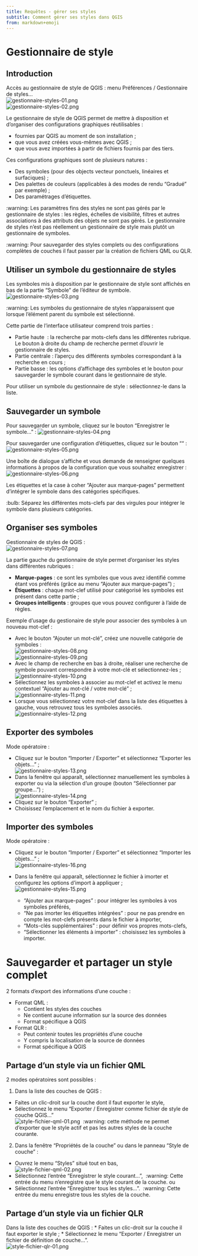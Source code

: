 ```yaml
---
title: Requêtes - gérer ses styles
subtitle: Comment gérer ses styles dans QGIS
from: markdown+emoji
---
```


# Gestionnaire de style
## Introduction
Accès au gestionnaire de style de QGIS&nbsp;: menu Préférences / Gestionnaire de styles...<br>
![gestionnaire-styles-01.png](assets/gestionnaire-styles-01.png)<br>
![gestionnaire-styles-02.png](assets/gestionnaire-styles-02.png)

Le gestionnaire de style de QGIS permet de mettre à disposition et d'organiser des configurations graphiques réutilisables&nbsp;:

* fournies par QGIS au moment de son installation&nbsp;;
* que vous avez créées vous-mêmes avec QGIS&nbsp;;
* que vous avez importées à partir de fichiers fournis par des tiers.

Ces configurations graphiques sont de plusieurs natures&nbsp;:

* Des symboles (pour des objects vecteur ponctuels, linéaires et surfaciques)&nbsp;;
* Des palettes de couleurs (applicables à des modes de rendu "Gradué" par exemple)&nbsp;;
* Des paramétrages d'étiquettes.

:warning: Les paramètres fins des styles ne sont pas gérés par le gestionnaire de styles&nbsp;: les règles, échelles de visibilité, filtres et autres associations à des attributs des objets ne sont pas gérés. Le gestionnaire de styles n'est pas réellement un gestionnaire de style mais plutôt un gestionnaire de symboles.

:warning: Pour sauvegarder des styles complets ou des configurations complètes de couches il faut passer par la création de fichiers QML ou QLR.

## Utiliser un symbole du gestionnaire de styles
Les symboles mis à disposition par le gestionnaire de style sont affichés en bas de la partie "Symbole" de l'éditeur de symbole.
![gestionnaire-styles-03.png](assets/gestionnaire-styles-03.png)

:warning: Les symboles du gestionnaire de styles n'apparaissent que lorsque l'élément parent du symbole est sélectionné. 

Cette partie de l'interface utilisateur comprend trois parties&nbsp;:

* Partie haute &nbsp;: la recherche par mots-clefs dans les différentes rubrique. Le bouton à droite du champ de recherche permet d'ouvrir le gestionnaire de styles.
* Partie centrale&nbsp;: l'aperçu des différents symboles correspondant à la recherche en cours&nbsp;;
* Partie basse&nbsp;: les options d'affichage des symboles et le bouton pour sauvegarder le symbole courant dans le gestionnaire de style.

Pour utiliser un symbole du gestionnaire de style&nbsp;: sélectionnez-le dans la liste.

## Sauvegarder un symbole
Pour sauvegarder un symbole, cliquez sur le bouton "Enregistrer le symbole..."&nbsp;:
![gestionnaire-styles-04.png](assets/gestionnaire-styles-04.png)

Pour sauvegarder une configuration d'étiquettes, cliquez sur le bouton ""&nbsp;:
![gestionnaire-styles-05.png](assets/gestionnaire-styles-05.png)

Une boîte de dialogue s'affiche et vous demande de renseigner quelques informations à propos de la configuration que vous souhaitez enregistrer&nbsp;:
![gestionnaire-styles-06.png](assets/gestionnaire-styles-06.png)

Les étiquettes et la case à coher "Ajouter aux marque-pages" permettent d'intégrer le symbole dans des catégories spécifiques.

:bulb: Séparez les différentes mots-clefs par des virgules pour intégrer le symbole dans plusieurs catégories.

## Organiser ses symboles
Gestionnaire de styles de QGIS&nbsp;:<br>
![gestionnaire-styles-07.png](assets/gestionnaire-styles-07.png)

La partie gauche du gestionnaire de style permet d'organiser les styles dans différentes rubriques&nbsp;:

* **Marque-pages**&nbsp;: ce sont les symboles que vous avez identifié comme étant vos préférés (grâce au menu "Ajouter aux marque-pages")&nbsp;;
* **Étiquettes**&nbsp;: chaque mot-clef utilisé pour catégorisé les symboles est présent dans cette partie&nbsp;;
* **Groupes intelligents**&nbsp;: groupes que vous pouvez configurer à l'aide de règles.

Exemple d'usage du gestionaire de style pour associer des symboles à un nouveau mot-clef&nbsp;:

* Avec le bouton "Ajouter un mot-clé", créez une nouvelle catégorie de symboles&nbsp;:<br>
![gestionnaire-styles-08.png](assets/gestionnaire-styles-08.png)<br>
![gestionnaire-styles-09.png](assets/gestionnaire-styles-09.png)
* Avec le champ de recherche en bas à droite, réaliser une recherche de symbole pouvant correspondre à votre mot-clé et sélectionnez-les&nbsp;;<br>
![gestionnaire-styles-10.png](assets/gestionnaire-styles-10.png)
* Sélectionnez les symboles à associer au mot-clef et activez le menu contextuel "Ajouter au mot-clé / votre mot-clé"&nbsp;;<br>
![gestionnaire-styles-11.png](assets/gestionnaire-styles-11.png)
* Lorsque vous sélectionnez votre mot-clef dans la liste des étiquettes à gauche, vous retrouvez tous les symboles associés.<br>
![gestionnaire-styles-12.png](assets/gestionnaire-styles-12.png)

## Exporter des symboles
Mode opératoire&nbsp;:

* Cliquez sur le bouton "Importer / Exporter" et sélectionnez "Exporter les objets..."&nbsp;;<br>
![gestionnaire-styles-13.png](assets/gestionnaire-styles-13.png)
* Dans la fenêtre qui apparaît, sélectionnez manuellement les symboles à exporter ou via la sélection d'un groupe (bouton "Sélectionner par groupe...")&nbsp;;<br>
![gestionnaire-styles-14.png](assets/gestionnaire-styles-14.png)
* Cliquez sur le bouton "Exporter"&nbsp;;
* Choisissez l'emplacement et le nom du fichier à exporter.

## Importer des symboles
Mode opératoire&nbsp;:

* Cliquez sur le bouton "Importer / Exporter" et sélectionnez "Importer les objets..."&nbsp;;<br>
![gestionnaire-styles-16.png](assets/gestionnaire-styles-16.png)

* Dans la fenêtre qui apparaît, sélectionnez le fichier à imorter et configurez les options d'import à appliquer&nbsp;;<br>
![gestionnaire-styles-15.png](assets/gestionnaire-styles-15.png)
  * "Ajouter aux marque-pages"&nbsp;: pour intégrer les symboles à vos symboles préférés,
  * "Ne pas imorter les étiquettes intégrées"&nbsp;: pour ne pas prendre en compte les mot-clefs présents dans le fichier à importer,
  * "Mots-clés supplémentaires"&nbsp;: pour définir vos propres mots-clefs,
  * "Sélectionner les éléments à importer"&nbsp;: choisissez les symboles à importer.

# Sauvegarder et partager un style complet
2 formats d’export des informations d’une couche&nbsp;:

* Format QML&nbsp;:
  * Contient les styles des couches
  * Ne contient aucune information sur la source des données
  * Format spécifique à QGIS

* Format QLR&nbsp;:
  * Peut contenir toutes les propriétés d’une couche
  * Y compris la localisation de la source de données
  * Format spécifique à QGIS

## Partage d'un style via un fichier QML
2 modes opératoires sont possibles&nbsp;:

1. Dans la liste des couches de QGIS&nbsp;:
  * Faites un clic-droit sur la couche dont il faut exporter le style,
  * Sélectionnez le menu "Exporter / Enregistrer comme fichier de style de couche QGIS..."<br>
![style-fichier-qml-01.png](assets/style-fichier-qml-01.png)
 &nbsp;:warning: cette méthode ne permet d'exporter que le style actif et pas les autres styles de la couche courante.
  
2. Dans la fenêtre "Propriétés de la couche" ou dans le panneau "Style de couche"&nbsp;:
  * Ouvrez le menu "Styles" situé tout en bas,<br>
![style-fichier-qml-02.png](assets/style-fichier-qml-02.png)
  * Sélectionnez l'entrée "Enregistrer le style courant...",
 &nbsp;:warning: Cette entrée du menu n'enregistre que le style courant de la couche.
  ou
  * Sélectionnez l'entrée "Enregistrer tous les styles...".
 &nbsp;:warning: Cette entrée du menu enregistre tous les styles de la couche.

## Partage d'un style via un fichier QLR
Dans la liste des couches de QGIS&nbsp;:
* Faites un clic-droit sur la couche il faut exporter le style&nbsp;;
* Sélectionnez le menu "Exporter / Enregistrer un fichier de définition de couche...".<br>
![style-fichier-qlr-01.png](assets/style-fichier-qlr-01.png)
